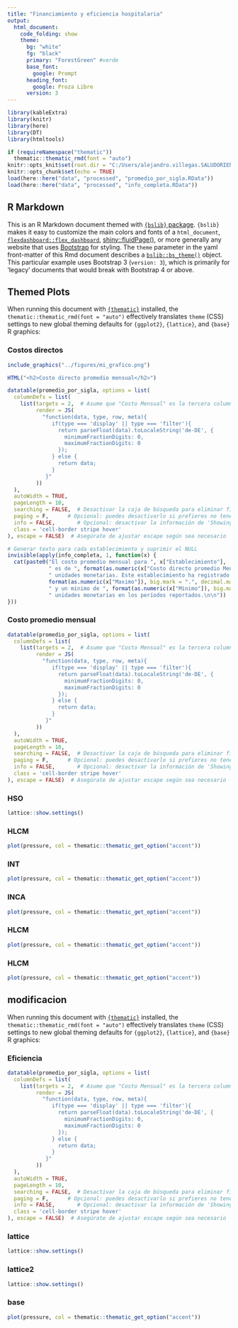 ```yaml
---
title: "Financiamiento y eficiencia hospitalaria"
output: 
  html_document:
    code_folding: show
    theme:
      bg: "white"
      fg: "black"
      primary: "ForestGreen" #verde
      base_font:
        google: Prompt
      heading_font:
        google: Proza Libre
      version: 3
---
```


```r
library(kableExtra)
library(knitr)
library(here)
library(DT)
library(htmltools)
```


```r
if (requireNamespace("thematic")) 
  thematic::thematic_rmd(font = "auto")
knitr::opts_knit$set(root.dir = "C:/Users/alejandro.villegas.SALUDORIENTE/Documents/GitHub/financiamiento_bbdd_postgres/outputs/reports")
knitr::opts_chunk$set(echo = TRUE)
load(here::here("data", "processed", "promedio_por_sigla.RData"))
load(here::here("data", "processed", "info_completa.RData"))
```



## R Markdown

This is an R Markdown document themed with [`{bslib}` package](https://rstudio.github.io/bslib/). `{bslib}` makes it easy to customize the main colors and fonts of a `html_document`, [`flexdashboard::flex_dashboard`](https://flexdashboard-pkg.netlify.app/articles/articles/theme.html), [shiny::fluidPage()](https://shiny.rstudio.com/reference/shiny/latest/fluidPage.html), or more generally any website that uses [Bootstrap](https://getbootstrap.com/) for styling. The `theme` parameter in the yaml front-matter of this Rmd document describes a [`bslib::bs_theme()`](https://rstudio.github.io/bslib/reference/bs_theme.html) object. This particular example uses Bootstrap 3 (`version: 3`), which is primarily for 'legacy' documents that would break with Bootstrap 4 or above.

## Themed Plots {.tabset .tabset-pills}

When running this document with [`{thematic}`](https://rstudio.github.io/thematic/) installed, the `thematic::thematic_rmd(font = "auto")` effectively translates `theme` (CSS) settings to new global theming defaults for `{ggplot2}`, `{lattice}`, and `{base}` R graphics:

### Costos directos

```r
include_graphics("../figures/mi_grafico.png")
```

```r

HTML("<h2>Costo directo promedio mensual</h2>")

datatable(promedio_por_sigla, options = list(
  columnDefs = list(
    list(targets = 2,  # Asume que "Costo Mensual" es la tercera columna (índice base-0)
         render = JS(
           "function(data, type, row, meta){
              if(type === 'display' || type === 'filter'){
                return parseFloat(data).toLocaleString('de-DE', {
                  minimumFractionDigits: 0,
                  maximumFractionDigits: 0
                });
              } else {
                return data;
              }
            }"
         ))
  ),
  autoWidth = TRUE,
  pageLength = 10,
  searching = FALSE,  # Desactivar la caja de búsqueda para eliminar filtros
  paging = F,      # Opcional: puedes desactivarlo si prefieres no tener paginación
  info = FALSE,       # Opcional: desactivar la información de 'Showing 1 to N of N entries'
  class = 'cell-border stripe hover'
), escape = FALSE)  # Asegúrate de ajustar escape según sea necesario

```



```r


# Generar texto para cada establecimiento y suprimir el NULL
invisible(apply(info_completa, 1, function(x) {
  cat(paste0("El costo promedio mensual para ", x["Establecimiento"], 
             " es de ", format(as.numeric(x["Costo directo promedio Mensual"]), big.mark = ".", decimal.mark = ",", digits = 2), 
             " unidades monetarias. Este establecimiento ha registrado un gasto máximo de ", 
             format(as.numeric(x["Maximo"]), big.mark = ".", decimal.mark = ",", digits = 2), 
             " y un mínimo de ", format(as.numeric(x["Minimo"]), big.mark = ".", decimal.mark = ",", digits = 2), 
             " unidades monetarias en los períodos reportados.\n\n"))
}))

```


### Costo promedio mensual

```r

datatable(promedio_por_sigla, options = list(
  columnDefs = list(
    list(targets = 2,  # Asume que "Costo Mensual" es la tercera columna (índice base-0)
         render = JS(
           "function(data, type, row, meta){
              if(type === 'display' || type === 'filter'){
                return parseFloat(data).toLocaleString('de-DE', {
                  minimumFractionDigits: 0,
                  maximumFractionDigits: 0
                });
              } else {
                return data;
              }
            }"
         ))
  ),
  autoWidth = TRUE,
  pageLength = 10,
  searching = FALSE,  # Desactivar la caja de búsqueda para eliminar filtros
  paging = F,      # Opcional: puedes desactivarlo si prefieres no tener paginación
  info = FALSE,       # Opcional: desactivar la información de 'Showing 1 to N of N entries'
  class = 'cell-border stripe hover'
), escape = FALSE)  # Asegúrate de ajustar escape según sea necesario

```

### HSO

```r
lattice::show.settings()
```

### HLCM

```r
plot(pressure, col = thematic::thematic_get_option("accent"))
```


### INT

```r
plot(pressure, col = thematic::thematic_get_option("accent"))
```


### INCA

```r
plot(pressure, col = thematic::thematic_get_option("accent"))
```


### HLCM

```r
plot(pressure, col = thematic::thematic_get_option("accent"))
```


### HLCM

```r
plot(pressure, col = thematic::thematic_get_option("accent"))
```




## modificacion {.tabset .tabset-pills}

When running this document with [`{thematic}`](https://rstudio.github.io/thematic/) installed, the `thematic::thematic_rmd(font = "auto")` effectively translates `theme` (CSS) settings to new global theming defaults for `{ggplot2}`, `{lattice}`, and `{base}` R graphics:

### Eficiencia

```r

datatable(promedio_por_sigla, options = list(
  columnDefs = list(
    list(targets = 2,  # Asume que "Costo Mensual" es la tercera columna (índice base-0)
         render = JS(
           "function(data, type, row, meta){
              if(type === 'display' || type === 'filter'){
                return parseFloat(data).toLocaleString('de-DE', {
                  minimumFractionDigits: 0,
                  maximumFractionDigits: 0
                });
              } else {
                return data;
              }
            }"
         ))
  ),
  autoWidth = TRUE,
  pageLength = 10,
  searching = FALSE,  # Desactivar la caja de búsqueda para eliminar filtros
  paging = F,      # Opcional: puedes desactivarlo si prefieres no tener paginación
  info = FALSE,       # Opcional: desactivar la información de 'Showing 1 to N of N entries'
  class = 'cell-border stripe hover'
), escape = FALSE)  # Asegúrate de ajustar escape según sea necesario

```

### lattice

```r
lattice::show.settings()
```

### lattice2

```r
lattice::show.settings()
```

### base

```r
plot(pressure, col = thematic::thematic_get_option("accent"))
```
